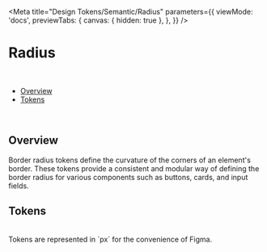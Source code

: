 
<Meta
  title="Design Tokens/Semantic/Radius"
  parameters={{
    viewMode: 'docs',
    previewTabs: {
      canvas: { hidden: true },
    },
  }}
/>

# Radius

<br />

- [Overview](#overview)
- [Tokens](#tokens)

<br />

## Overview

Border radius tokens define the curvature of the corners of an element's border. These tokens provide a consistent and modular way of defining the border radius for various components such as buttons, cards, and input fields.

## Tokens

<RadiusShowcase />

<br />
Tokens are represented in `px` for the convenience of Figma.
